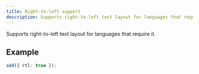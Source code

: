```yaml
---
title: Right-to-left support
description: Supports right-to-left text layout for languages that require it.
---
```


Supports right-to-left text layout for languages that require it.


<RtlExample />

## Example

```ts
add({ rtl: true });
```

